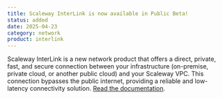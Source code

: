 ```yaml
---
title: Scaleway InterLink is now available in Public Beta!
status: added
date: 2025-04-23
category: network
product: interlink
---
```


Scaleway InterLink is a new network product that offers a direct, private, fast, and secure connection between your infrastructure (on-premise, private cloud, or another public cloud) and your Scaleway VPC. This connection bypasses the public internet, providing a reliable and low-latency connectivity solution. [Read the documentation](https://www.scaleway.com/en/docs/interlink/).

